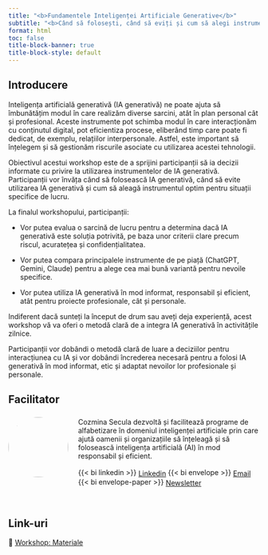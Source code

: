 ```yaml
---
title: "<b>Fundamentele Inteligenței Artificiale Generative</b>"
subtitle: "<b>Când să folosești, când să eviți și cum să alegi instrumentele IA Generativă</b>"
format: html
toc: false
title-block-banner: true
title-block-style: default
---
```


```{=html}
<style>
.quarto-title-banner {
    color: #000;
    background-size: cover;
    background-position: center;
    height: 300px;
    transition: filter 15s;
}
.quarto-title {
    position: absolute;
    top: 2rem;
    left: 1.5rem;
    grid-column: unset !important;
}
.quarto-title > * {
    z-index: 1;
    position: relative;
}
.quarto-title-banner .quarto-title::before {
    position: absolute;
    inset: 0;
    content: "";
    z-index: 0;
}
.quarto-title-banner h1 {
    color: #000;
    font-weight: 600 !important;
    font-size: max(min(4vw, 2.5em), 1.8em);
    text-wrap: pretty;
}
.quarto-title-banner .subtitle {
    color: #000;
    font-size: max(min(3.5vw, 2em), 1.4em);
    font-weight: 400;
}
@media (max-width: 575.98px) {
    .quarto-title-banner {
        height: 300px;
    }
}
header#title-block-header::before {
    content: "";
    width: 100%;
    height: 80px;
    position: absolute;
    background-color: #eee;
    top: -80px;
}

.profile-img {
  float: left;
  margin: 5px 20px 5px 0; /* Adds space around the image */
  border-radius: 50%;      /* Makes it circular */
  width: 120px;             /* Base size for larger screens */
  height: 120px;
  object-fit: cover;      /* Ensures the image fills the circle without distortion */
}

@media (max-width: 768px) {
  .profile-img {
    width: 100px;           /* Smaller size for tablets */
    height: 100px;
  }
}

@media (max-width: 576px) {
  .profile-img {
    width: 80px;            /* Even smaller for mobile phones */
    height: 80px;
  }
}
</style>
```

## Introducere

Inteligența artificială generativă (IA generativă) ne poate ajuta să îmbunătățim modul în care realizăm diverse sarcini, atât în plan personal cât și profesional. Aceste instrumente pot schimba modul în care interacționăm cu conținutul digital, pot eficientiza procese, eliberând timp care poate fi dedicat, de exemplu, relațiilor interpersonale. Astfel, este important să înțelegem și să gestionăm riscurile asociate cu utilizarea acestei tehnologii. 

Obiectivul acestui workshop este de a sprijini participanții să ia decizii informate cu privire la utilizarea instrumentelor de IA generativă.
Participanții vor învăța când să folosească IA generativă, când să evite utilizarea IA generativă și cum să aleagă instrumentul optim pentru situații specifice de lucru.

La finalul workshopului, participanții:

- Vor putea evalua o sarcină de lucru pentru a determina dacă IA generativă este soluția potrivită, pe baza unor criterii clare precum riscul, acuratețea și confidențialitatea.

- Vor putea compara principalele instrumente de pe piață (ChatGPT, Gemini, Claude) pentru a alege cea mai bună variantă pentru nevoile specifice.

- Vor putea utiliza IA generativă în mod informat, responsabil și eficient, atât pentru proiecte profesionale, cât și personale.

Indiferent dacă sunteți la început de drum sau aveți deja experiență, acest workshop vă va oferi o metodă clară de a integra IA generativă în activitățile zilnice.

Participanții vor dobândi o metodă clară de luare a deciziilor pentru interacțiunea cu IA și vor dobândi încrederea necesară pentru a folosi IA generativă în mod informat, etic și adaptat nevoilor lor profesionale și personale.

## Facilitator


![](/assets/imagini/poza.jpg){class="profile-img" fig-alt="Headshot of Cozmina Secula"}

<div style="margin-top: 1.5rem;">
Cozmina Secula dezvoltă și facilitează programe de alfabetizare în domeniul inteligenței artificiale prin care ajută oamenii și organizațiile să înțeleagă și să folosească inteligența artificială (AI) în mod responsabil și eficient.
</div>

<div style="margin-top: 1rem;">
{{< bi linkedin >}} [Linkedin](https://www.linkedin.com/in/cozminasecula/){style="vertical-align: middle;"} 
{{< bi envelope >}} [Email](mailto:cozmina.secula@gmail.com){style="vertical-align: middle;"}
{{< bi envelope-paper >}} [Newsletter](https://newsletter.knosa.ro/){style="vertical-align: middle;"}
</div>

<br>

## Link-uri

::: {.lead .fs-3}
📘 [Workshop: Materiale](content/00_agenda.qmd)
:::
